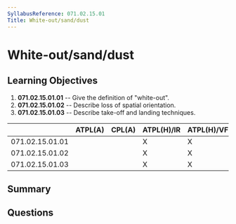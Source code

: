 ```yaml
---
SyllabusReference: 071.02.15.01
Title: White-out/sand/dust
---
```


# White-out/sand/dust

## Learning Objectives

1.  **071.02.15.01.01** -- Give the definition of "white-out".
2.  **071.02.15.01.02** -- Describe loss of spatial orientation.
3.  **071.02.15.01.03** -- Describe take-off and landing techniques.

|                 | ATPL(A) | CPL(A) | ATPL(H)/IR | ATPL(H)/VFR | CPL(H) | IR | CBIR(A) |
| --------------- | ------- | ------ | ---------- | ----------- | ------ | -- | ------- |
| 071.02.15.01.01 |         |        | X          | X           | X      |    |         |
| 071.02.15.01.02 |         |        | X          | X           | X      |    |         |
| 071.02.15.01.03 |         |        | X          | X           | X      |    |         |

## Summary

## Questions
